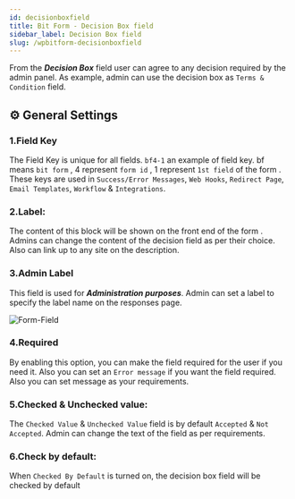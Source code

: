 ```yaml
---
id: decisionboxfield
title: Bit Form - Decision Box field
sidebar_label: Decision Box field
slug: /wpbitform-decisionboxfield
---
```


From the ***Decision Box*** field user can agree to any decision required by the admin panel. As example, admin can use the decision box as `Terms & Condition` field. 

## ⚙ General Settings 

### 1.Field Key
The Field Key is unique for all fields. `bf4-1` an example of field key. bf means `bit form` , 4 represent `form id` , 1 represent `1st field` of the form . These keys are used in `Success/Error Messages`, `Web Hooks`, `Redirect Page`, `Email Templates`, `Workflow` & `Integrations`.
### 2.Label: 
The content of this block will be shown on the front end of the form . Admins can change the content of the decision field as per their choice. Also can link up to any site on the description.
### 3.Admin Label 
This field is used for **_Administration purposes_**. Admin can set a label to specify the label name on the responses page.

<Image
  src="Field-Types/Decisionbox.Bit-Form"
  alt="Form-Field"
  w="1900"
  h="300"
/>

### 4.Required
By enabling this option, you can make the field required for the user if you need it. Also you can set an `Error message` if you want the field required. Also you can set message as your requirements.
### 5.Checked & Unchecked value: 
The `Checked Value` & `Unchecked Value` field is by default `Accepted` & `Not Accepted`. Admin can change the text of the field as per requirements.
### 6.Check by default: 
When `Checked By Default` is turned on, the decision box field will be checked by default



<Feedback/>
